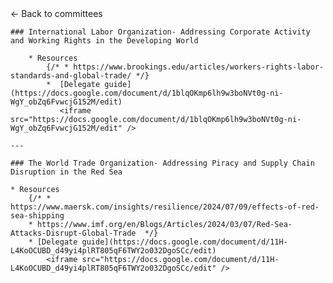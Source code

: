 
<HeaderImage darken src="/banners/mains.png" title="Main committee" />

<Container>
    <Link href="/committees">← Back to committees </Link>

    ### International Labor Organization- Addressing Corporate Activity and Working Rights in the Developing World

        * Resources
            {/* * https://www.brookings.edu/articles/workers-rights-labor-standards-and-global-trade/ */}
            *  [Delegate guide](https://docs.google.com/document/d/1blqOKmp6lh9w3boNVt0g-ni-WgY_obZq6FvwcjG152M/edit)
               <iframe src="https://docs.google.com/document/d/1blqOKmp6lh9w3boNVt0g-ni-WgY_obZq6FvwcjG152M/edit" />

    ---

    ### The World Trade Organization- Addressing Piracy and Supply Chain Disruption in the Red Sea

    * Resources
        {/* * https://www.maersk.com/insights/resilience/2024/07/09/effects-of-red-sea-shipping
        * https://www.imf.org/en/Blogs/Articles/2024/03/07/Red-Sea-Attacks-Disrupt-Global-Trade  */}
        * [Delegate guide](https://docs.google.com/document/d/11H-L4KoOCUBD_d49yi4plRT805qF6TWY2o032DgoSCc/edit)
            <iframe src="https://docs.google.com/document/d/11H-L4KoOCUBD_d49yi4plRT805qF6TWY2o032DgoSCc/edit" />

</Container>
